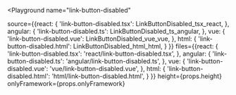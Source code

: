 

<Playground
  name="link-button-disabled"
  
  source={{react: {
             'link-button-disabled.tsx': LinkButtonDisabled_tsx_react,
           },
           angular: {
             'link-button-disabled.ts': LinkButtonDisabled_ts_angular,
           },
           vue: {
             'link-button-disabled.vue': LinkButtonDisabled_vue_vue,
           },
           html: {
             'link-button-disabled.html': LinkButtonDisabled_html_html,
           }
}}
  files={{react: {
            'link-button-disabled.tsx': 'react/link-button-disabled.tsx',
          },
          angular: {
            'link-button-disabled.ts': 'angular/link-button-disabled.ts',
          },
          vue: {
            'link-button-disabled.vue': 'vue/link-button-disabled.vue',
          },
          html: {
            'link-button-disabled.html': 'html/link-button-disabled.html',
          }
}}
  height={props.height}
  onlyFramework={props.onlyFramework}
></Playground>
